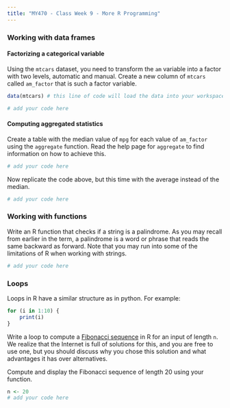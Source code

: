 ```yaml
---
title: "MY470 - Class Week 9 - More R Programming"
---
```


### Working with data frames

#### Factorizing a categorical variable

Using the `mtcars` dataset, you need to transform the `am` variable into a factor with two levels, automatic and manual.  Create a new column of `mtcars` called `am_factor` that is such a factor variable.

```r
data(mtcars) # this line of code will load the data into your workspace

# add your code here
```

#### Computing aggregated statistics

Create a table with the median value of `mpg` for each value of `am_factor` using the `aggregate` function. Read the help page for `aggregate` to find information on how to achieve this.

```r
# add your code here
```

Now replicate the code above, but this time with the average instead of the median.

```r
# add your code here
```

### Working with functions

Write an R function that checks if a string is a palindrome. As you may recall from earlier in the term, a palindrome is a word or phrase that reads the same backward as forward. Note that you may run into some of the limitations of R when working with strings. 

```r
# add your code here
```


### Loops

Loops in R have a similar structure as in python. For example:

```r
for (i in 1:10) {
	print(i)
}
```

Write a loop to compute a [Fibonacci sequence](https://www.mathsisfun.com/numbers/fibonacci-sequence.html) in R for an input of length `n`.  We realize that the Internet is full of solutions for this, and you are free to use one, but you should discuss why you chose this solution and what advantages it has over alternatives.

Compute and display the Fibonacci sequence of length 20 using your function.

```r
n <- 20
# add your code here
```
